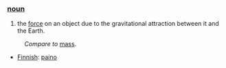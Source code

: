 ===[[noun]]===

#the [[force]] on an object due to the gravitational attraction between it and the Earth.

:''Compare to'' [[mass]].

*[[Finnish]]: [[paino]]